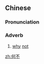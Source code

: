 ==Chinese==
{{zh-forms}}

===Pronunciation===
{{zh-pron
|m=hé不
|c=ho4 bat1
|cat=adv
}}

===Adverb===
{{zh-adv}}

# {{lb|zh|literary}} [[why]] [[not]]

[[zh:何不]]